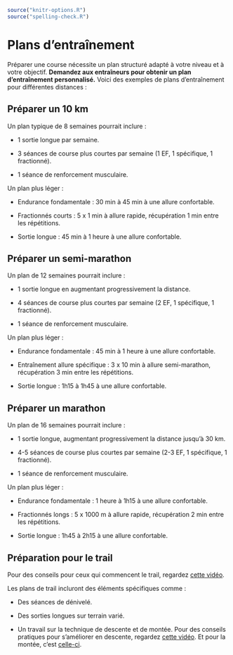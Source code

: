```r
source("knitr-options.R")
source("spelling-check.R")
```

# Plans d'entraînement {-}

Préparer une course nécessite un plan structuré adapté à votre niveau et à votre objectif.
**Demandez aux entraîneurs pour obtenir un plan d'entraînement personnalisé.**
Voici des exemples de plans d'entraînement pour différentes distances :

## Préparer un 10 km {-}

Un plan typique de 8 semaines pourrait inclure :

- 1 sortie longue par semaine.

- 3 séances de course plus courtes par semaine (1 EF, 1 spécifique, 1 fractionné).

- 1 séance de renforcement musculaire.

Un plan plus léger :

- Endurance fondamentale : 30 min à 45 min à une allure confortable.  

- Fractionnés courts : 5 x 1 min à allure rapide, récupération 1 min entre les répétitions.  

- Sortie longue : 45 min à 1 heure à une allure confortable.  


## Préparer un semi-marathon {-}

Un plan de 12 semaines pourrait inclure :

- 1 sortie longue en augmentant progressivement la distance.

- 4 séances de course plus courtes par semaine (2 EF, 1 spécifique, 1 fractionné).

- 1 séance de renforcement musculaire.

Un plan plus léger :

- Endurance fondamentale : 45 min à 1 heure à une allure confortable.  

- Entraînement allure spécifique : 3 x 10 min à allure semi-marathon, récupération 3 min entre les répétitions.  

- Sortie longue : 1h15 à 1h45 à une allure confortable. 


## Préparer un marathon {-}

Un plan de 16 semaines pourrait inclure :

- 1 sortie longue, augmentant progressivement la distance jusqu'à 30 km.

- 4-5 séances de course plus courtes par semaine (2-3 EF, 1 spécifique, 1 fractionné).

- 1 séance de renforcement musculaire.

Un plan plus léger :

- Endurance fondamentale : 1 heure à 1h15 à une allure confortable. 

- Fractionnés longs : 5 x 1000 m à allure rapide, récupération 2 min entre les répétitions.  

- Sortie longue : 1h45 à 2h15 à une allure confortable.


## Préparation pour le trail {-}

Pour des conseils pour ceux qui commencent le trail, regardez [cette vidéo](https://www.youtube.com/watch?v=25rCngWCRj4).

Les plans de trail incluront des éléments spécifiques comme :

- Des séances de dénivelé.

- Des sorties longues sur terrain varié.

- Un travail sur la technique de descente et de montée. 
Pour des conseils pratiques pour s'améliorer en descente, regardez [cette vidéo](https://www.youtube.com/watch?v=_dujtx5qPnQ). Et pour la montée, c'est [celle-ci](https://youtu.be/Z42hb_OxWcg?si=gukUz6GbOaNUcj84).

